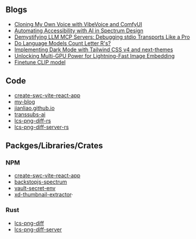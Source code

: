 
<HomeCard />

## Blogs
- [Cloning My Own Voice with VibeVoice and ComfyUI](/blog/vibevoice-comfyui-voice-clone-demo) <NewBadge />
- [Automating Accessibility with AI in Spectrum Design](/blog/ai-alt-text-generator) <NewBadge />
- [Demystifying LLM MCP Servers: Debugging stdio Transports Like a Pro](/blog/debug-mcp-stdio-transport)
- [Do Language Models Count Letter R's?](/blog/count-r-in-strawberry)
- [Implementing Dark Mode with Tailwind CSS v4 and next-themes](/blog/tailwindcss-v4)
- [Unlocking Multi-GPU Power for Lightning-Fast Image Embedding](/blog/multi-gpu-embedding)
- [Finetune CLIP model](/blog/clip-vit-fine-tune)

## Code
- [create-swc-vite-react-app](https://github.com/jianliao/create-swc-vite-react-app)
- [my-blog](https://github.com/jianliao/my-blog)
- [jianliao.github.io](https://github.com/jianliao/jianliao.github.io)
- [transsubs-ai](https://github.com/jianliao/transsubs-ai)
- [lcs-png-diff-rs](https://github.com/jianliao/lcs-png-diff-rs)
- [lcs-png-diff-server-rs](https://github.com/jianliao/lcs-png-diff-server-rs)

## Packges/Libraries/Crates

### NPM
- [create-swc-vite-react-app](https://www.npmjs.com/package/create-swc-vite-react-app)
- [backstopjs-spectrum](https://www.npmjs.com/package/backstopjs-spectrum)
- [vault-secret-env](https://www.npmjs.com/package/vault-secret-env)
- [xd-thumbnail-extractor](https://www.npmjs.com/package/xd-thumbnail-extractor)·

### Rust
- [lcs-png-diff](https://crates.io/crates/lcs-png-diff)
- [lcs-png-diff-server](https://crates.io/crates/lcs-png-diff-server)